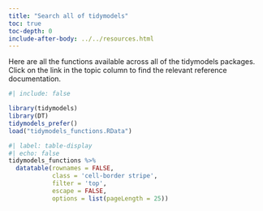 ```yaml
---
title: "Search all of tidymodels"
toc: true
toc-depth: 0
include-after-body: ../../resources.html
---
```



Here are all the functions available across all of the tidymodels packages. Click on the link in the topic column to find the relevant reference documentation.

```r
#| include: false

library(tidymodels)
library(DT)
tidymodels_prefer()
load("tidymodels_functions.RData")
```

```r
#| label: table-display
#| echo: false
tidymodels_functions %>% 
  datatable(rownames = FALSE,
            class = 'cell-border stripe',
            filter = 'top',
            escape = FALSE,
            options = list(pageLength = 25))
```
